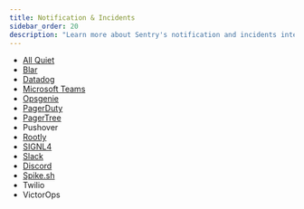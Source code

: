```yaml
---
title: Notification & Incidents
sidebar_order: 20
description: "Learn more about Sentry's notification and incidents integrations."
---
```


- [All Quiet](https://docs.allquiet.app/integrations/inbound/sentry)
- [Blar](/organization/integrations/notification-incidents/blar/)
- [Datadog](https://docs.datadoghq.com/integrations/sentry/)
- [Microsoft Teams](/organization/integrations/notification-incidents/msteams/)
- [Opsgenie](/organization/integrations/notification-incidents/opsgenie/)
- [PagerDuty](/organization/integrations/notification-incidents/pagerduty/)
- [PagerTree](/organization/integrations/notification-incidents/pagertree/)
- Pushover
- [Rootly](/organization/integrations/notification-incidents/rootly/)
- [SIGNL4](/organization/integrations/notification-incidents/signl4/)
- [Slack](/organization/integrations/notification-incidents/slack/)
- [Discord](/organization/integrations/notification-incidents/discord/)
- [Spike.sh](/organization/integrations/notification-incidents/spikesh/)
- Twilio
- VictorOps
